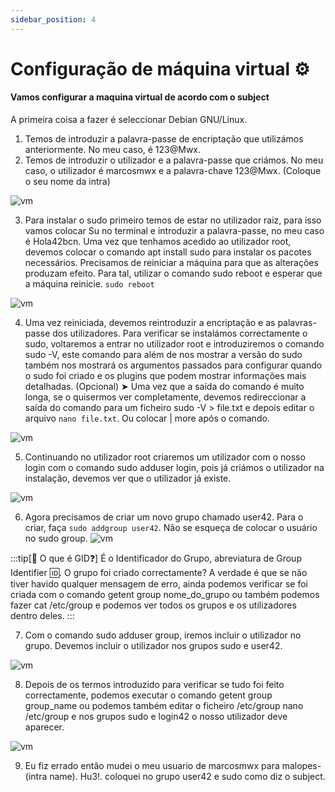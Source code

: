 ```yaml
---
sidebar_position: 4
---
```


# Configuração de máquina virtual ⚙️

#### Vamos configurar a maquina virtual de acordo com o subject

A primeira coisa a fazer é seleccionar Debian GNU/Linux.

1. Temos de introduzir a palavra-passe de encriptação que utilizámos anteriormente. No meu caso, é 123@Mwx.
2. Temos de introduzir o utilizador e a palavra-passe que criámos. No meu caso, o utilizador é marcosmwx e a palavra-chave 123@Mwx. (Coloque o seu nome da intra)

![vm](./img/vmone.png)

3. Para instalar o sudo primeiro temos de estar no utilizador raiz, para isso vamos colocar Su no terminal e introduzir a palavra-passe, no meu caso é Hola42bcn. Uma vez que tenhamos acedido ao utilizador root, devemos colocar o comando apt install sudo para instalar os pacotes necessários.
Precisamos de reiniciar a máquina para que as alterações produzam efeito. Para tal, utilizar o comando sudo reboot e esperar que a máquina reinicie. `sudo reboot`

![vm](./img/sudo.png)

4. Uma vez reiniciada, devemos reintroduzir a encriptação e as palavras-passe dos utilizadores. Para verificar se instalámos correctamente o sudo, voltaremos a entrar no utilizador root e introduziremos o comando sudo -V, este comando para além de nos mostrar a versão do sudo também nos mostrará os argumentos passados para configurar quando o sudo foi criado e os plugins que podem mostrar informações mais detalhadas. (Opcional) ➤ Uma vez que a saída do comando é muito longa, se o quisermos ver completamente, devemos redireccionar a saída do comando para um ficheiro sudo -V > file.txt e depois editar o arquivo `nano file.txt`. Ou colocar | more após o comando.

![vm](./img/sudo2.png)

5. Continuando no utilizador root criaremos um utilizador com o nosso login com o comando sudo adduser login, pois já criámos o utilizador na instalação, devemos ver que o utilizador já existe.

![vm](./img/sudo3.png)

6. Agora precisamos de criar um novo grupo chamado user42. Para o criar, faça `sudo addgroup user42`.
Não se esqueça de colocar o usuário no sudo group.
![vm](./img/sudo4.png)

:::tip[🧠 O que é GID❓]
É o Identificador do Grupo, abreviatura de Group Identifier 🆔.
O grupo foi criado correctamente? A verdade é que se não tiver havido qualquer mensagem de erro, ainda podemos verificar se foi criada com o comando getent group nome_do_grupo ou também podemos fazer cat /etc/group e podemos ver todos os grupos e os utilizadores dentro deles.
:::

7. Com o comando sudo adduser group, iremos incluir o utilizador no grupo. Devemos incluir o utilizador nos grupos sudo e user42.

![vm](./img/ugroup.png)

8. Depois de os termos introduzido para verificar se tudo foi feito correctamente, podemos executar o comando getent group group_name ou podemos também editar o ficheiro /etc/group nano /etc/group e nos grupos sudo e login42 o nosso utilizador deve aparecer.

![vm](./img/group2.png)

9. Eu fiz errado então mudei o meu usuario de marcosmwx para malopes- (intra name). Hu3!.
coloquei no grupo user42 e sudo como diz o subject.

